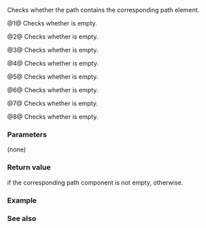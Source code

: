 {{cpp/filesystem/path/title|has_root_path|has_root_name|has_root_directory|has_relative_path|has_parent_path|has_filename|has_stem|has_extension}}
{{cpp/filesystem/path/navbar}}
{{dcl begin}}
{{dcl | num=1 | since=c++17 | 1=
bool has_root_path() const;
}}
{{dcl | num=2 | since=c++17 | 1=
bool has_root_name() const;
}}
{{dcl | num=3 | since=c++17 | 1=
bool has_root_directory() const;
}}
{{dcl | num=4 | since=c++17 | 1=
bool has_relative_path() const;
}}
{{dcl | num=5 | since=c++17  | 1=
bool has_parent_path() const;
}}
{{dcl | num=6 | since=c++17 | 1=
bool has_filename() const;
}}
{{dcl | num=7 | since=c++17 | 1=
bool has_stem() const;
}}
{{dcl | num=8 | since=c++17 | 1=
bool has_extension() const;
}}
{{dcl end}}

Checks whether the path contains the corresponding path element.

@1@ Checks whether {{ltt|cpp/filesystem/path/root_path|root_path()}} is empty.

@2@ Checks whether {{ltt|cpp/filesystem/path/root_name|root_name()}} is empty.

@3@ Checks whether {{ltt|cpp/filesystem/path/root_directory|root_directory()}} is empty.

@4@ Checks whether {{ltt|cpp/filesystem/path/relative_path|relative_path()}} is empty.

@5@ Checks whether {{ltt|cpp/filesystem/path/parent_path|parent_path()}} is empty.

@6@ Checks whether {{ltt|cpp/filesystem/path/filename|filename()}} is empty.

@7@ Checks whether {{ltt|cpp/filesystem/path/stem|stem()}} is empty.

@8@ Checks whether {{ltt|cpp/filesystem/path/extension|extension()}} is empty.

===Parameters===
(none)

===Return value===
{{c|true}} if the corresponding path component is not empty, {{c|false}} otherwise.

{{cpp/impldef exception}}

===Example===
{{example
 | code=
 | output=
}}

===See also===
{{dsc begin}}
{{dsc inc | cpp/filesystem/path/dsc empty}}
{{dsc end}}

{{langlinks|es|ja|ru|zh}}